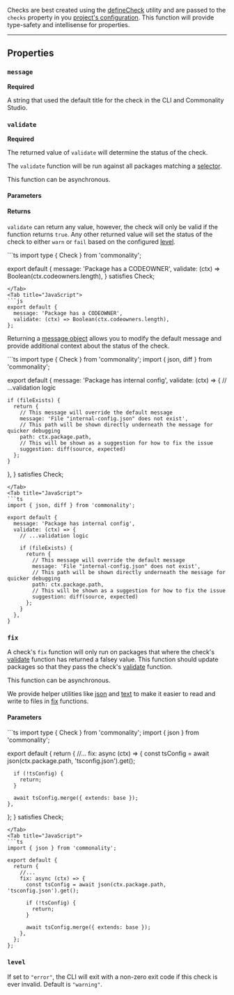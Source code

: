 
Checks are best created using the [defineCheck](/reference/define-check) utility and are passed to the `checks` property in you [project's configuration](/reference/project-configuration). This function will
provide type-safety and intellisense for properties.

---

## Properties

### `message`

**Required**

A string that used the default title for the check in the CLI and Commonality Studio.



### `validate`

**Required**

The returned value of `validate` will determine the status of the check.

The `validate` function will be run against all packages matching a [selector](/selectors).

This function can be asynchronous.

#### Parameters

<CheckContext/>

#### Returns
`validate` can return any value, however, the check will only be valid if the function returns `true`. Any other returned value will set the status of the check to either `warn` or `fail` based on the configured [level](#level).

<Tabs>
<Tab title="TypeScript">
```ts
import type { Check } from 'commonality';

export default {
  message: 'Package has a CODEOWNER',
  validate: (ctx) => Boolean(ctx.codeowners.length),
} satisfies Check;
```
</Tab>
<Tab title="JavaScript">
```js
export default {
  message: 'Package has a CODEOWNER',
  validate: (ctx) => Boolean(ctx.codeowners.length),
};
```
</Tab>
</Tabs>

Returning a [message object]() allows you to modify the default message and provide additional context about the status of the check.

<Tabs>
<Tab title="TypeScript">
```ts
import type { Check } from 'commonality';
import { json, diff } from 'commonality';

export default {
  message: 'Package has internal config',
  validate: (ctx) => {
    // ...validation logic

    if (fileExists) {
      return {
        // This message will override the default message
        message: 'File "internal-config.json" does not exist',
        // This path will be shown directly underneath the message for quicker debugging
        path: ctx.package.path,
        // This will be shown as a suggestion for how to fix the issue
        suggestion: diff(source, expected)
      };
    }
  },
} satisfies Check;
```
</Tab>
<Tab title="JavaScript">
```ts
import { json, diff } from 'commonality';

export default {
  message: 'Package has internal config',
  validate: (ctx) => {
    // ...validation logic

    if (fileExists) {
      return {
        // This message will override the default message
        message: 'File "internal-config.json" does not exist',
        // This path will be shown directly underneath the message for quicker debugging
        path: ctx.package.path,
        // This will be shown as a suggestion for how to fix the issue
        suggestion: diff(source, expected)
      };
    }
  },
}
```
</Tab>
</Tabs>


### `fix`

A check's `fix` function will only run on packages that where the check's [validate](#validate) function has returned a falsey value. This function should update packages so that they pass the check's [validate](#validate) function.

This function can be asynchronous.

<Tip> We provide helper utilities like [json](/reference/json) and [text](/reference/text) to make it easier to read and write to files in [fix](/reference/check-object#fix) functions.</Tip>

#### Parameters

<CheckContext />


<Tabs>
<Tab title="TypeScript">
```ts
import type { Check } from 'commonality';
import { json } from 'commonality';

export default {
  return {
    //...
    fix: async (ctx) => {
      const tsConfig = await json(ctx.package.path, 'tsconfig.json').get();

      if (!tsConfig) {
        return;
      }

      await tsConfig.merge({ extends: base });
    },
  };
} satisfies Check;
```
</Tab>
<Tab title="JavaScript">
```ts
import { json } from 'commonality';

export default {
  return {
    //...
    fix: async (ctx) => {
      const tsConfig = await json(ctx.package.path, 'tsconfig.json').get();

      if (!tsConfig) {
        return;
      }

      await tsConfig.merge({ extends: base });
    },
  };
};
```
</Tab>
</Tabs>






### `level`

If set to `"error"`, the CLI will exit with a non-zero exit code if this check is ever invalid. Default is `"warning"`.
